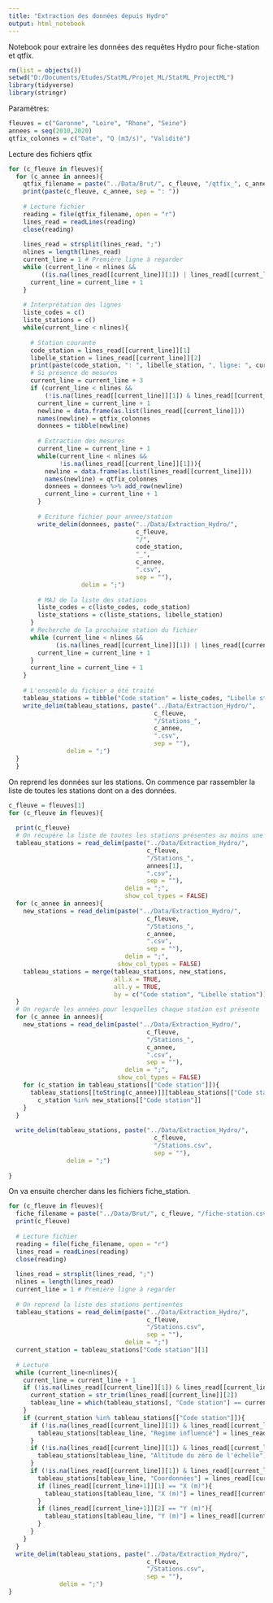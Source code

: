 ```yaml
---
title: "Extraction des données depuis Hydro"
output: html_notebook
---
```


Notebook pour extraire les données des requêtes Hydro pour fiche-station et qtfix.

```r
rm(list = objects())
setwd("D:/Documents/Etudes/StatML/Projet_ML/StatML_ProjectML")
library(tidyverse)
library(stringr)
```
Paramètres:
```r
fleuves = c("Garonne", "Loire", "Rhone", "Seine")
annees = seq(2010,2020)
qtfix_colonnes = c("Date", "Q (m3/s)", "Validité")
```

Lecture des fichiers qtfix
```r
for (c_fleuve in fleuves){
  for (c_annee in annees){
    qtfix_filename = paste("../Data/Brut/", c_fleuve, "/qtfix_", c_annee, ".csv", sep = "")
    print(paste(c_fleuve, c_annee, sep = ": "))
    
    # Lecture fichier
    reading = file(qtfix_filename, open = "r")
    lines_read = readLines(reading)
    close(reading)
    
    lines_read = strsplit(lines_read, ";")
    nlines = length(lines_read)
    current_line = 1 # Première ligne à regarder
    while (current_line < nlines && 
         ((is.na(lines_read[[current_line]][1]) | lines_read[[current_line]][1] != "Code station"))){
      current_line = current_line + 1
    }
    
    # Interprétation des lignes
    liste_codes = c()
    liste_stations = c()
    while(current_line < nlines){
      
      # Station courante
      code_station = lines_read[[current_line]][1]
      libelle_station = lines_read[[current_line]][2]
      print(paste(code_station, ": ", libelle_station, ", ligne: ", current_line, sep = ""))
      # Si présence de mesures
      current_line = current_line + 3
      if (current_line < nlines && 
          (!is.na(lines_read[[current_line]][1]) & lines_read[[current_line]][1] == qtfix_colonnes[1])){
        current_line = current_line + 1
        newline = data.frame(as.list(lines_read[[current_line]]))
        names(newline) = qtfix_colonnes
        donnees = tibble(newline)
        
        # Extraction des mesures
        current_line = current_line + 1
        while(current_line < nlines && 
              !is.na(lines_read[[current_line]][1])){
          newline = data.frame(as.list(lines_read[[current_line]]))
          names(newline) = qtfix_colonnes
          donnees = donnees %>% add_row(newline)
          current_line = current_line + 1
        }
        
        # Ecriture fichier pour annee/station
        write_delim(donnees, paste("../Data/Extraction_Hydro/",
                                   c_fleuve,
                                   "/",
                                   code_station,
                                   "_",
                                   c_annee,
                                   ".csv",
                                   sep = ""),
                    delim = ";")
        
        # MAJ de la liste des stations
        liste_codes = c(liste_codes, code_station)
        liste_stations = c(liste_stations, libelle_station)
      }
      # Recherche de la prochaine station du fichier
      while (current_line < nlines && 
             (is.na(lines_read[[current_line]][1]) | lines_read[[current_line]][1] != "Code station")){
        current_line = current_line + 1
      }
      current_line = current_line + 1
    }
    
    # L'ensemble du fichier a été traité
    tableau_stations = tibble("Code station" = liste_codes, "Libelle station" = liste_stations)
    write_delim(tableau_stations, paste("../Data/Extraction_Hydro/",
                                        c_fleuve,
                                        "/Stations_",
                                        c_annee,
                                        ".csv",
                                        sep = ""),
                delim = ";")
  }
  }

```

On reprend les données sur les stations. On commence par rassembler la liste de toutes les stations dont on a des données.
```r
c_fleuve = fleuves[1]
for (c_fleuve in fleuves){
  
  print(c_fleuve)
  # On récupère la liste de toutes les stations présentes au moins une fois
  tableau_stations = read_delim(paste("../Data/Extraction_Hydro/",
                                      c_fleuve,
                                      "/Stations_",
                                      annees[1],
                                      ".csv",
                                      sep = ""),
                                delim = ";",
                                show_col_types = FALSE)
  for (c_annee in annees){
    new_stations = read_delim(paste("../Data/Extraction_Hydro/",
                                      c_fleuve,
                                      "/Stations_",
                                      c_annee,
                                      ".csv",
                                      sep = ""),
                                delim = ";",
                              show_col_types = FALSE)
    tableau_stations = merge(tableau_stations, new_stations,
                             all.x = TRUE,
                             all.y = TRUE,
                             by = c("Code station", "Libelle station"))
  }
  # On regarde les années pour lesquelles chaque station est présente
  for (c_annee in annees){
    new_stations = read_delim(paste("../Data/Extraction_Hydro/",
                                      c_fleuve,
                                      "/Stations_",
                                      c_annee,
                                      ".csv",
                                      sep = ""),
                                delim = ";",
                              show_col_types = FALSE)
    for (c_station in tableau_stations[["Code station"]]){
      tableau_stations[[toString(c_annee)]][tableau_stations[["Code station"]] == c_station] = 
        c_station %in% new_stations[["Code station"]]
    }
  }
  
  write_delim(tableau_stations, paste("../Data/Extraction_Hydro/",
                                        c_fleuve,
                                        "/Stations.csv",
                                        sep = ""),
                delim = ";")
  
}

```

On va ensuite chercher dans les fichiers fiche_station.

```r
for (c_fleuve in fleuves){
  fiche_filename = paste("../Data/Brut/", c_fleuve, "/fiche-station.csv", sep = "")
  print(c_fleuve)
    
  # Lecture fichier
  reading = file(fiche_filename, open = "r")
  lines_read = readLines(reading)
  close(reading)
    
  lines_read = strsplit(lines_read, ";")
  nlines = length(lines_read)
  current_line = 1 # Première ligne à regarder
  
  # On reprend la liste des stations pertinentes
  tableau_stations = read_delim(paste("../Data/Extraction_Hydro/",
                                      c_fleuve,
                                      "/Stations.csv",
                                      sep = ""),
                                delim = ";")
  current_station = tableau_stations["Code station"][1]
  
  # Lecture
  while (current_line<nlines){
    current_line = current_line + 1
    if (!is.na(lines_read[[current_line]][1]) & lines_read[[current_line]][1] == "Code station"){
      current_station = str_trim(lines_read[[current_line]][2])
      tableau_line = which(tableau_stations[, "Code station"] == current_station)
    }
    if (current_station %in% tableau_stations[["Code station"]]){
      if (!is.na(lines_read[[current_line]][1]) & lines_read[[current_line]][1] == "Régime influencé"){
        tableau_stations[tableau_line, "Regime influencé"] = lines_read[[current_line]][2]
      }
      if (!is.na(lines_read[[current_line]][1]) & lines_read[[current_line]][1] == "Altitude du zéro de l'échelle"){
        tableau_stations[tableau_line, "Altitude du zéro de l'échelle"] = lines_read[[current_line+2]][1]
      }
      if (!is.na(lines_read[[current_line]][1]) & lines_read[[current_line]][1] == "Coordonnées"){
        tableau_stations[tableau_line, "Coordonnées"] = lines_read[[current_line]][2]
        if (lines_read[[current_line+1]][1] == "X (m)"){
          tableau_stations[tableau_line, "X (m)"] = lines_read[[current_line+2]][1]
        }
        if (lines_read[[current_line+1]][2] == "Y (m)"){
          tableau_stations[tableau_line, "Y (m)"] = lines_read[[current_line+2]][2]
        }
      }
    }
  }
  write_delim(tableau_stations, paste("../Data/Extraction_Hydro/",
                                      c_fleuve,
                                      "/Stations.csv",
                                      sep = ""),
              delim = ";")
}
```


